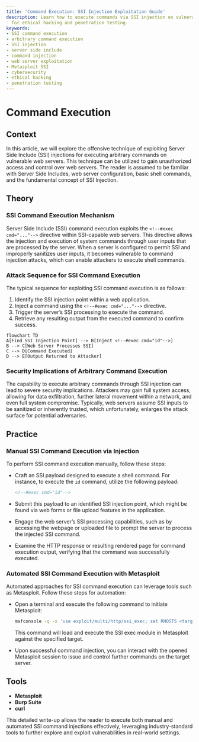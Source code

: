 ```yaml
---
title: 'Command Execution: SSI Injection Exploitation Guide'
description: Learn how to execute commands via SSI injection on vulnerable web servers
  for ethical hacking and penetration testing.
keywords:
- SSI command execution
- arbitrary command execution
- SSI injection
- server side include
- command injection
- web server exploitation
- Metasploit SSI
- cybersecurity
- ethical hacking
- penetration testing
---
```


# Command Execution

## Context

In this article, we will explore the offensive technique of exploiting Server Side Include (SSI) injections for executing arbitrary commands on vulnerable web servers. This technique can be utilized to gain unauthorized access and control over web servers. The reader is assumed to be familiar with Server Side Includes, web server configuration, basic shell commands, and the fundamental concept of SSI Injection.

## Theory

### SSI Command Execution Mechanism

Server Side Include (SSI) command execution exploits the `<!--#exec cmd="..."-->` directive within SSI-capable web servers. This directive allows the injection and execution of system commands through user inputs that are processed by the server. When a server is configured to permit SSI and improperly sanitizes user inputs, it becomes vulnerable to command injection attacks, which can enable attackers to execute shell commands.

### Attack Sequence for SSI Command Execution

The typical sequence for exploiting SSI command execution is as follows:

1. Identify the SSI injection point within a web application.
2. Inject a command using the `<!--#exec cmd="..."-->` directive.
3. Trigger the server’s SSI processing to execute the command.
4. Retrieve any resulting output from the executed command to confirm success.

```mermaid
flowchart TD
A[Find SSI Injection Point] --> B[Inject <!--#exec cmd="id"-->]
B --> C[Web Server Processes SSI]
C --> D[Command Executed]
D --> E[Output Returned to Attacker]
```

### Security Implications of Arbitrary Command Execution

The capability to execute arbitrary commands through SSI injection can lead to severe security implications. Attackers may gain full system access, allowing for data exfiltration, further lateral movement within a network, and even full system compromise. Typically, web servers assume SSI inputs to be sanitized or inherently trusted, which unfortunately, enlarges the attack surface for potential adversaries.

## Practice

### Manual SSI Command Execution via Injection

To perform SSI command execution manually, follow these steps:

- Craft an SSI payload designed to execute a shell command. For instance, to execute the `id` command, utilize the following payload:

    ```html
    <!--#exec cmd="id"-->
    ```

- Submit this payload to an identified SSI injection point, which might be found via web forms or file upload features in the application.
- Engage the web server’s SSI processing capabilities, such as by accessing the webpage or uploaded file to prompt the server to process the injected SSI command.
- Examine the HTTP response or resulting rendered page for command execution output, verifying that the command was successfully executed.

### Automated SSI Command Execution with Metasploit

Automated approaches for SSI command execution can leverage tools such as Metasploit. Follow these steps for automation:

- Open a terminal and execute the following command to initiate Metasploit:

    ```bash
    msfconsole -q -x 'use exploit/multi/http/ssi_exec; set RHOSTS <target>; set TARGETURI <vulnerable_path>; run'
    ```

    This command will load and execute the SSI exec module in Metasploit against the specified target.

- Upon successful command injection, you can interact with the opened Metasploit session to issue and control further commands on the target server.

## Tools

- **Metasploit**
- **Burp Suite**
- **curl**

This detailed write-up allows the reader to execute both manual and automated SSI command injections effectively, leveraging industry-standard tools to further explore and exploit vulnerabilities in real-world settings.